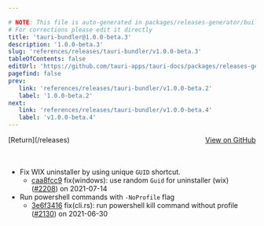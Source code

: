 ```yaml
---

# NOTE: This file is auto-generated in packages/releases-generator/build.ts
# For corrections please edit it directly
title: 'tauri-bundler@1.0.0-beta.3'
description: '1.0.0-beta.3'
slug: 'references/releases/tauri-bundler/v1.0.0-beta.3'
tableOfContents: false
editUrl: 'https://github.com/tauri-apps/tauri-docs/packages/releases-generator/build.ts'
pagefind: false
prev:
   link: 'references/releases/tauri-bundler/v1.0.0-beta.2'
   label: '1.0.0-beta.2'
next:
   link: 'references/releases/tauri-bundler/v1.0.0-beta.4'
   label: 'v1.0.0-beta.4'
---
```


<div style="margin-bottom:3rem; display: flex; justify-content: space-between; align-items: center"><span>[Return](/releases)</span><span><a href="https://github.com/tauri-apps/tauri/releases/tag/tauri-bundler-v1.0.0-beta.3">View on GitHub</a></span></div>

- Fix WIX uninstaller by using unique `GUID` shortcut.
  - [caa8fcc9](https://www.github.com/tauri-apps/tauri/commit/caa8fcc93e5b56dacf042b9e7c6e7c56a1609310) fix(windows): use random `Guid` for uninstaller (wix) ([#2208](https://www.github.com/tauri-apps/tauri/pull/2208)) on 2021-07-14
- Run powershell commands with `-NoProfile` flag
  - [3e6f3416](https://www.github.com/tauri-apps/tauri/commit/3e6f34160deab4f774d90aba28122e5b6b6f9db2) fix(cli.rs): run powershell kill command without profile ([#2130](https://www.github.com/tauri-apps/tauri/pull/2130)) on 2021-06-30

